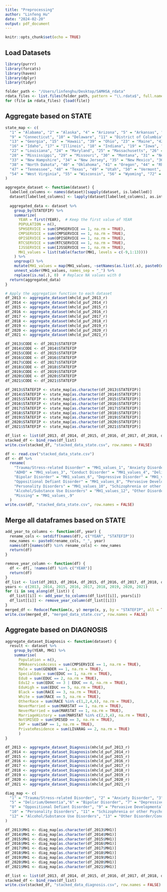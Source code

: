 ```yaml
---
title: "Preprocessing"
author: "Linfeng Hu"
date: "2024-02-20"
output: pdf_document
---
```


```r
knitr::opts_chunk$set(echo = TRUE)
```

## Load Datasets
```r
library(purrr)
library(forcats)
library(haven)
library(dplyr)
library(tidyr)

folder_path <- "/Users/linfenghu/Desktop/SAMHSA_rdata"
rdata_files <- list.files(folder_path, pattern = "\\.rdata$", full.names = TRUE)
for (file in rdata_files) {load(file)}
```

## Aggregate based on STATE

```r
state_map <- c(
  "1" = "Alabama", "2" = "Alaska", "4" = "Arizona", "5" = "Arkansas", "6" = "California", "8" = "Colorado",
  "9" = "Connecticut", "10" = "Delaware", "11" = "District of Columbia", "12" = "Florida",
  "13" = "Georgia", "15" = "Hawaii", "39" = "Ohio", "23" = "Maine", "42" = "Pennsylvania", "46" = "South Dakota",
  "16" = "Idaho", "17" = "Illinois", "18" = "Indiana", "19" = "Iowa", "20" = "Kansas", "21" = "Kentucky",
  "22" = "Louisiana", "24" = "Maryland", "25" = "Massachusetts", "26" = "Michigan", "27" = "Minnesota",
  "28" = "Mississippi", "29" = "Missouri", "30" = "Montana", "31" = "Nebraska", "32" = "Nevada",
  "33" = "New Hampshire", "34" = "New Jersey", "35" = "New Mexico", "36" = "New York", "37" = "North Carolina",
  "38" = "North Dakota", "40" = "Oklahoma", "41" = "Oregon", "44" = "Rhode Island", "45" = "South Carolina",
  "47" = "Tennessee", "48" = "Texas", "49" = "Utah", "50" = "Vermont", "51" = "Virginia", "53" = "Washington",
  "54" = "West Virginia", "55" = "Wisconsin", "56" = "Wyoming", "72" = "Puerto Rico", "99" = "Other Jurisdiction"
)
```

```r
aggregate_dataset <- function(dataset) {
  labelled_columns <- names(dataset)[sapply(dataset, is.labelled)]
  dataset[labelled_columns] <- lapply(dataset[labelled_columns], as.integer)
  
  aggregated_data <- dataset %>%
    group_by(STATEFIP) %>%
    summarize(
      YEAR = first(YEAR),  # Keep the first value of YEAR
      POPULATION = n(),
      SPHSERVICE = sum(SPHSERVICE == 1, na.rm = TRUE),  
      CMPSERVICE = sum(CMPSERVICE == 1, na.rm = TRUE),
      OPISERVICE = sum(OPISERVICE == 1, na.rm = TRUE),  
      RTCSERVICE = sum(RTCSERVICE == 1, na.rm = TRUE),  
      IJSSERVICE = sum(IJSSERVICE == 1, na.rm = TRUE),  
      MH1_values = list(table(factor(MH1, levels = c(-9,1:13))))
    ) %>%
    ungroup() %>%
    mutate(MH1_values = map(MH1_values, ~setNames(as.list(.x), paste0(names(.x))))) %>%
    unnest_wider(MH1_values, names_sep = "_") %>%
    replace(is.na(.), 0)  # Replace NA values with 0
  return(aggregated_data)
}
```

```r
# Apply the aggregation function to each dataset
df_2013 <- aggregate_dataset(mhcld_puf_2013_r)
df_2014 <- aggregate_dataset(mhcld_puf_2014_r)
df_2015 <- aggregate_dataset(mhcld_puf_2015_r)
df_2016 <- aggregate_dataset(mhcld_puf_2016_r)
df_2017 <- aggregate_dataset(mhcld_puf_2017_r)
df_2018 <- aggregate_dataset(mhcld_puf_2018_r)
df_2019 <- aggregate_dataset(mhcld_puf_2019_r)
df_2020 <- aggregate_dataset(mhcld_puf_2020_r)
df_2021 <- aggregate_dataset(mhcld_puf_2021_r)

df_2013$CODE <- df_2013$STATEFIP
df_2014$CODE <- df_2014$STATEFIP
df_2015$CODE <- df_2015$STATEFIP
df_2016$CODE <- df_2016$STATEFIP
df_2017$CODE <- df_2017$STATEFIP
df_2018$CODE <- df_2018$STATEFIP
df_2019$CODE <- df_2019$STATEFIP
df_2020$CODE <- df_2020$STATEFIP
df_2021$CODE <- df_2021$STATEFIP

df_2013$STATEFIP <- state_map[as.character(df_2013$STATEFIP)]
df_2014$STATEFIP <- state_map[as.character(df_2014$STATEFIP)]
df_2015$STATEFIP <- state_map[as.character(df_2015$STATEFIP)]
df_2016$STATEFIP <- state_map[as.character(df_2016$STATEFIP)]
df_2017$STATEFIP <- state_map[as.character(df_2017$STATEFIP)]
df_2018$STATEFIP <- state_map[as.character(df_2018$STATEFIP)]
df_2019$STATEFIP <- state_map[as.character(df_2019$STATEFIP)]
df_2020$STATEFIP <- state_map[as.character(df_2020$STATEFIP)]
df_2021$STATEFIP <- state_map[as.character(df_2021$STATEFIP)]
```

```r
df_list <- list(df_2013, df_2014, df_2015, df_2016, df_2017, df_2018, df_2019, df_2020, df_2021)
stacked_df <- bind_rows(df_list)
write.csv(stacked_df, "stacked_data_state.csv", row.names = FALSE)
```


```r
df <- read.csv("stacked_data_state.csv")
df <- df %>%
  rename(
    "Trauma/Stress-related Disorder" = "MH1_values_1", "Anxiety Disorder" = "MH1_values_2", 
    "ADHD" = "MH1_values_3", "Conduct Disorder" = "MH1_values_4", "Delirium/Dementia" = "MH1_values_5",
    "Bipolar Disorder" = "MH1_values_6", "Depressive Disorder" = "MH1_values_7", 
    "Oppositional Defiant Disorder" = "MH1_values_8", "Pervasive Developmental Disorders" = "MH1_values_9", 
    "Personality Disorders" = "MH1_values_10", "Schizophrenia or other Psychotic Disorders" = "MH1_values_11",
    "Alcohol/Substance Use Disorders" = "MH1_values_12", "Other Disorder/Condition" = "MH1_values_13",
    "Missing" = "MH1_values_.9"
  )
write.csv(df, "stacked_data_state.csv", row.names = FALSE)
```


## Merge all dataframes based on STATE
```r
add_year_to_columns <- function(df, year) {
  rename_cols <- setdiff(names(df), c("YEAR", "STATEFIP"))
  new_names <- paste0(rename_cols, "_", year)
  names(df)[names(df) %in% rename_cols] <- new_names
  return(df)
}

remove_year_column <- function(df) {
  df <- df[, !names(df) %in% c("YEAR")]
  return(df)
}
df_list <- list(df_2013, df_2014, df_2015, df_2016, df_2017, df_2018, df_2019, df_2020, df_2021)
years <- c(2013, 2014, 2015, 2016, 2017, 2018, 2019, 2020, 2021)
for (i in seq_along(df_list)) {
  df_list[[i]] <- add_year_to_columns(df_list[[i]], years[i])
  df_list[[i]] <- remove_year_column(df_list[[i]])
}
merged_df <- Reduce(function(x, y) merge(x, y, by = "STATEFIP", all = TRUE), df_list)
write.csv(merged_df, "merged_data_state.csv", row.names = FALSE)
```




## Aggregate based on DIAGNOSIS
```r
aggregate_dataset_Diagnosis <- function(dataset) {
  result <- dataset %>%
    group_by(YEAR, MH1) %>%
    summarise(
      Population = n(),
      SMHAserviceAccess = sum(CMPSERVICE == 1, na.rm = TRUE),
      Male = sum(GENDER == 1, na.rm = TRUE),
      SpecialEdu = sum(EDUC == 1, na.rm = TRUE),
      Edu8 = sum(EDUC == 2, na.rm = TRUE),
      Edu12 = sum(EDUC == 3 | EDUC == 4, na.rm = TRUE),
      EduHigh = sum(EDUC == 5, na.rm = TRUE),
      Black = sum(RACE == 3, na.rm = TRUE),
      White = sum(RACE == 5, na.rm = TRUE),
      OtherRace = sum(RACE %in% c(1,2,4,6), na.rm = TRUE),
      NeverMarried = sum(MARSTAT == 1, na.rm = TRUE),
      NeverMarried = sum(MARSTAT == 1, na.rm = TRUE),
      MarriageHistory = sum(MARSTAT %in% c(2,3,4), na.rm = TRUE),
      NotSMISED = sum(SMISED == 3, na.rm = TRUE),
      SAP = sum(SAP == 1, na.rm = TRUE),
      PrivateResidence = sum(LIVARAG == 2, na.rm = TRUE)
      )
}
```

```r
df_2013 <- aggregate_dataset_Diagnosis(mhcld_puf_2013_r)
df_2014 <- aggregate_dataset_Diagnosis(mhcld_puf_2014_r)
df_2015 <- aggregate_dataset_Diagnosis(mhcld_puf_2015_r)
df_2016 <- aggregate_dataset_Diagnosis(mhcld_puf_2016_r)
df_2017 <- aggregate_dataset_Diagnosis(mhcld_puf_2017_r)
df_2018 <- aggregate_dataset_Diagnosis(mhcld_puf_2018_r)
df_2019 <- aggregate_dataset_Diagnosis(mhcld_puf_2019_r)
df_2020 <- aggregate_dataset_Diagnosis(mhcld_puf_2020_r)
df_2021 <- aggregate_dataset_Diagnosis(mhcld_puf_2021_r)
```

```r
diag_map <- c(
  "1" = "Trauma/Stress-related Disorder", "2" = "Anxiety Disorder", "3" = "ADHD", "4" = "Conduct Disorder", 
  "5" = "Delirium/Dementia","6" = "Bipolar Disorder", "7" = "Depressive Disorder", 
  "8" = "Oppositional Defiant Disorder", "9" = "Pervasive Developmental Disorders" ,
  "10" = "Personality Disorders", "11" = "Schizophrenia or other Psychotic Disorders",
  "12" = "Alcohol/Substance Use Disorders", "13" = "Other Disorder/Condition", "-9" = "Missing"
)
```

```r
df_2013$MH1 <- diag_map[as.character(df_2013$MH1)]
df_2014$MH1 <- diag_map[as.character(df_2014$MH1)]
df_2015$MH1 <- diag_map[as.character(df_2015$MH1)]
df_2016$MH1 <- diag_map[as.character(df_2016$MH1)]
df_2017$MH1 <- diag_map[as.character(df_2017$MH1)]
df_2018$MH1 <- diag_map[as.character(df_2018$MH1)]
df_2019$MH1 <- diag_map[as.character(df_2019$MH1)]
df_2020$MH1 <- diag_map[as.character(df_2020$MH1)]
df_2021$MH1 <- diag_map[as.character(df_2021$MH1)]
```


```r
df_list <- list(df_2013, df_2014, df_2015, df_2016, df_2017, df_2018, df_2019, df_2020, df_2021)
stacked_df <- bind_rows(df_list)
write.csv(stacked_df, "stacked_data_diagnosis.csv", row.names = FALSE)
```


